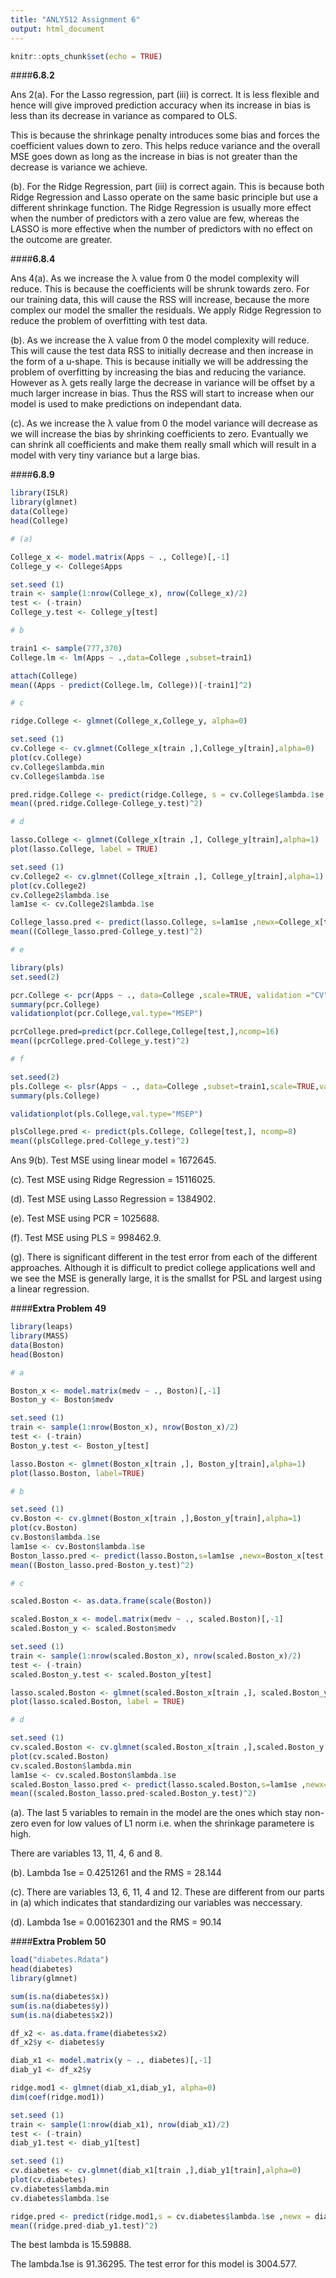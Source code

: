 ```yaml
---
title: "ANLY512 Assignment 6"
output: html_document
---
```


```r
knitr::opts_chunk$set(echo = TRUE)
```

####**6.8.2**
<br>

Ans 2(a). For the Lasso regression, part (iii) is correct. It is less flexible and hence will give improved prediction accuracy when its increase in bias is less than its decrease in variance as compared to OLS. 

This is because the shrinkage penalty introduces some bias and forces the coefficient values down to zero. This helps reduce variance and the overall MSE goes down as long as the increase in bias is not greater than the decrease is variance we achieve.

(b). For the Ridge Regression, part (iii) is correct again. This is because both Ridge Regression and Lasso operate on the same basic principle but use a different shrinkage function. The Ridge Regression is usually more effect when the number of predictors with a zero value are few, whereas the LASSO is more effective when the number of predictors with no effect on the outcome are greater.

####**6.8.4**
<br>

Ans 4(a). As we increase the λ value from 0 the model complexity will reduce. This is because the coefficients will be  shrunk towards zero. For our training data, this will cause the RSS will increase, because the more complex our model the smaller the residuals. We apply Ridge Regression to reduce the problem of overfitting with test data.

(b). As we increase the λ value from 0 the model complexity will reduce. This will cause the test data RSS to initially decrease and then increase in the form of a u-shape. This is because initially we will be addressing the problem of overfitting by increasing the bias and reducing the variance. However as λ gets really large the decrease in variance will be offset by a much larger increase in bias. Thus the RSS will start to increase when our model is used to make predictions on independant data.

(c). As we increase the λ value from 0 the model variance will decrease as we will increase the bias by shrinking coefficients to zero. Evantually we can shrink all coefficients and make them really small which will result in a model with very tiny variance but a large bias.

####**6.8.9**
<br>

```r

library(ISLR)
library(glmnet)
data(College)
head(College)

# (a)

College_x <- model.matrix(Apps ~ ., College)[,-1] 
College_y <- College$Apps

set.seed (1)
train <- sample(1:nrow(College_x), nrow(College_x)/2)
test <- (-train)
College_y.test <- College_y[test]

# b

train1 <- sample(777,370)
College.lm <- lm(Apps ~ .,data=College ,subset=train1)

attach(College)
mean((Apps - predict(College.lm, College))[-train1]^2)

# c

ridge.College <- glmnet(College_x,College_y, alpha=0)

set.seed (1)
cv.College <- cv.glmnet(College_x[train ,],College_y[train],alpha=0)
plot(cv.College)
cv.College$lambda.min
cv.College$lambda.1se

pred.ridge.College <- predict(ridge.College, s = cv.College$lambda.1se ,newx = College_x[test,])
mean((pred.ridge.College-College_y.test)^2)

# d

lasso.College <- glmnet(College_x[train ,], College_y[train],alpha=1)
plot(lasso.College, label = TRUE)

set.seed (1)
cv.College2 <- cv.glmnet(College_x[train ,], College_y[train],alpha=1)
plot(cv.College2)
cv.College2$lambda.1se
lam1se <- cv.College2$lambda.1se

College_lasso.pred <- predict(lasso.College, s=lam1se ,newx=College_x[test,])
mean((College_lasso.pred-College_y.test)^2)

# e

library(pls)
set.seed(2)

pcr.College <- pcr(Apps ~ ., data=College ,scale=TRUE, validation ="CV")
summary(pcr.College)
validationplot(pcr.College,val.type="MSEP")

pcrCollege.pred=predict(pcr.College,College[test,],ncomp=16)
mean((pcrCollege.pred-College_y.test)^2)

# f

set.seed(2)
pls.College <- plsr(Apps ~ ., data=College ,subset=train1,scale=TRUE,validation ="CV")
summary(pls.College)

validationplot(pls.College,val.type="MSEP")

plsCollege.pred <- predict(pls.College, College[test,], ncomp=8)
mean((plsCollege.pred-College_y.test)^2)

```

Ans 9(b). Test MSE using linear model = 1672645.

(c). Test MSE using Ridge Regression = 15116025.

(d). Test MSE using Lasso Regression = 1384902.

(e). Test MSE using PCR = 1025688.

(f). Test MSE using PLS = 998462.9.

(g). There is significant different in the test error from each of the different approaches. Although it is difficult to predict college applications well and we see the MSE is generally large, it is the smallst for PSL and largest using a linear regression.



####**Extra Problem 49**
<br>

```r

library(leaps)
library(MASS)
data(Boston)
head(Boston)

# a

Boston_x <- model.matrix(medv ~ ., Boston)[,-1] 
Boston_y <- Boston$medv

set.seed (1)
train <- sample(1:nrow(Boston_x), nrow(Boston_x)/2)
test <- (-train)
Boston_y.test <- Boston_y[test]

lasso.Boston <- glmnet(Boston_x[train ,], Boston_y[train],alpha=1)
plot(lasso.Boston, label=TRUE)

# b

set.seed (1)
cv.Boston <- cv.glmnet(Boston_x[train ,],Boston_y[train],alpha=1)
plot(cv.Boston)
cv.Boston$lambda.1se
lam1se <- cv.Boston$lambda.1se
Boston_lasso.pred <- predict(lasso.Boston,s=lam1se ,newx=Boston_x[test,])
mean((Boston_lasso.pred-Boston_y.test)^2)

# c

scaled.Boston <- as.data.frame(scale(Boston))

scaled.Boston_x <- model.matrix(medv ~ ., scaled.Boston)[,-1] 
scaled.Boston_y <- scaled.Boston$medv

set.seed (1)
train <- sample(1:nrow(scaled.Boston_x), nrow(scaled.Boston_x)/2)
test <- (-train)
scaled.Boston_y.test <- scaled.Boston_y[test]

lasso.scaled.Boston <- glmnet(scaled.Boston_x[train ,], scaled.Boston_y[train],alpha=1)
plot(lasso.scaled.Boston, label = TRUE)

# d

set.seed (1)
cv.scaled.Boston <- cv.glmnet(scaled.Boston_x[train ,],scaled.Boston_y[train],alpha=1)
plot(cv.scaled.Boston)
cv.scaled.Boston$lambda.min
lam1se <- cv.scaled.Boston$lambda.1se
scaled.Boston_lasso.pred <- predict(lasso.scaled.Boston,s=lam1se ,newx=Boston_x[test,])
mean((scaled.Boston_lasso.pred-scaled.Boston_y.test)^2)

```

(a). The last 5 variables to remain in the model are the ones which stay non-zero even for low values of L1 norm i.e. when the shrinkage parametere is high.

There are variables 13, 11, 4, 6 and 8.

(b). Lambda 1se = 0.4251261 and the RMS = 28.144

(c). There are variables 13, 6, 11, 4 and 12. These are different from our parts in (a) which indicates that standardizing our variables was neccessary.

(d). Lambda 1se = 0.00162301 and the RMS = 90.14



####**Extra Problem 50**
<br>

```r

load("diabetes.Rdata")
head(diabetes)
library(glmnet)

sum(is.na(diabetes$x))
sum(is.na(diabetes$y))
sum(is.na(diabetes$x2))

df_x2 <- as.data.frame(diabetes$x2)
df_x2$y <- diabetes$y

diab_x1 <- model.matrix(y ~ ., diabetes)[,-1] 
diab_y1 <- df_x2$y

ridge.mod1 <- glmnet(diab_x1,diab_y1, alpha=0)
dim(coef(ridge.mod1))

set.seed (1)
train <- sample(1:nrow(diab_x1), nrow(diab_x1)/2)
test <- (-train)
diab_y1.test <- diab_y1[test]

set.seed (1)
cv.diabetes <- cv.glmnet(diab_x1[train ,],diab_y1[train],alpha=0)
plot(cv.diabetes)
cv.diabetes$lambda.min
cv.diabetes$lambda.1se

ridge.pred <- predict(ridge.mod1,s = cv.diabetes$lambda.1se ,newx = diab_x1[test,])
mean((ridge.pred-diab_y1.test)^2)


```

The best lambda is 15.59888. 

The lambda.1se is 91.36295.
The test error for this model is 3004.577.